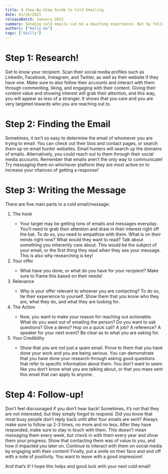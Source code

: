 ```yaml
---
title: A Step-By-Step Guide to Cold Emailing
date: 01/26/2021
releaseBatch: January 2021
summary: Sending cold emails can be a daunting experience. But by following these steps, you’ll be writing your next email in no time! 
authors: ["Kelly Qu"]
tags: ["Skills"]
---
```

<div>
	<h1>Step 1: Research!</h1>
		<p>Get to know your recipient.
		Scan their social media profiles such as LinkedIn, Facebook, Instagram, and Twitter, as well as their website if they have one.
		Make sure to also follow their accounts and interact with them through commenting, liking, and engaging with their content.
		Giving their content value and showing interest will grab their attention, and this way, you will appear as less of a stranger.
		It shows that you care and you are very targeted towards who you are reaching out to.</p>
	<h1>Step 2: Finding the Email</h1>
		<p>Sometimes, it isn’t so easy to determine the email of whomever you are trying to email.
		You can check out their bios and contact pages, or search them up on email hunter websites.
		Email hunters will search up the domains of emails.
		Alternatively, you could reach out to them through their social media accounts.
		Remember that emails aren’t the only way to communicate!
		Try messaging them on whichever platform they are most active on to increase your chances of getting a response!</p>
	<h1>Step 3: Writing the Message</h1>
		There are five main parts to a cold email/message:
		<div>
		<ol> 
			<li>The hook</li>
			<ul>
				<li>Your target may be getting tons of emails and messages everyday.
				You’ll need to grab their attention and draw in their interest right off the bat.
				To do so, you need to empathize with them.
				What is on their minds right now?
				What would they want to read?
				Talk about something you inherently care about.
				This would be the subject of your email, or the first thing they read when they see your message.
				This is also why researching is key!</li>
			</ul>
			<li>Your offer</li>
			<ul>
				<li>What have you done, or what do you have for your recipient?
							Make sure to frame this based on their needs!</li>
			</ul>
			<li>Relevance</li>
			<ul>
				<li>Why is your offer relevant to whoever you are contacting?
			To do so, tie their experience to yourself.
			Show them that you know who they are, what they do, and what they are looking for.
				</li>
			</ul>
			<li>The Action</li>
			<ul>
				<li>Now, you want to make your reason for reaching out actionable.
			What do you want out of emailing the person?
			Do you want to ask questions?
			Give a demo? Hop on a quick call?
			A job?
			A reference?
			A speaker for your next event?
			Be clear as to what you are asking for.
				</li>
			</ul>
			<li>Your Credibility</li>
			<ul>
			<li>Show that you are not just a spam email.
			Prove to them that you have done your work and you are being serious.
			You can demonstrate that you have done your research through asking good questions that refer to specific information about them.
			You don’t want to seem like you don’t know what you are talking about, or that you mass sent this email that can apply to anyone.
			</li>
			</ul>
		</ol>
		</div>
	<h1>Step 4: Follow-up!</h1>
		<p>Don’t feel discouraged if you don’t hear back!
			Sometimes, it’s not that they are not interested, but they simply forgot to respond.
			Did you know that most busy people don’t reply back until after four emails are sent?
			Always make sure to follow up 2-3 times, no more and no less.
			After they have responded, make sure to stay in touch with them.
			This doesn’t mean messaging them every week, but check in with them every year and show them your progress.
			Show that contacting them was of value to you, and how it impacted you later on.
			Continue to interact with them on social media by engaging with their content!
			Finally, put a smile on their face and end off with a note of positivity.
			You want to leave with a good impression!
		</p>
	<p>
	And that’s it! I hope this helps and good luck with your next cold email!
	</p>
</div>
